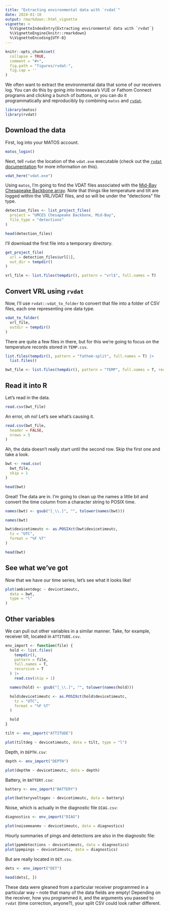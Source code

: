 ```yaml
---
title: "Extracting environmental data with `rvdat`"
date: 2024-01-10
output: rmarkdown::html_vignette
vignette: >
  %\VignetteIndexEntry{Extracting environmental data with `rvdat`}
  %\VignetteEngine{knitr::rmarkdown}
  %\VignetteEncoding{UTF-8}
---
```


```r
knitr::opts_chunk$set(
  collapse = TRUE,
  comment = "#>",
  fig.path = "figures/rvdat-",
  fig.cap = ''
)
```

We often want to extract the environmental data that some of our receivers log. You can do this by going into Innovasea's VUE or Fathom Connect programs and clicking a bunch of buttons, or you can do it programmatically and reproducibly by combining `matos` and [`rvdat`](https://rvdat.obrien.page).

```r
library(matos)
library(rvdat)
```

## Download the data

First, log into your MATOS account.

```r
matos_login()
```

Next, tell `rvdat` the location of the `vdat.exe` executable (check out the [`rvdat` documentation](https://rvdat.obrien.page) for more information on this).

```r
vdat_here("vdat.exe")
```

Using `matos`, I'm going to find the VDAT files associated with the [Mid-Bay Chesapeake Backbone array](https://matos.asascience.com/project/detail/161). Note that things like temperature and tilt are logged within the VRL/VDAT files, and so will be under the "detections" file type.

```r
detection_files <- list_project_files(
  project = "UMCES Chesapeake Backbone, Mid-Bay",
  file_type = "detections"
)

head(detection_files)
```

I'll download the first file into a temporary directory.

```r
get_project_file(
  url = detection_files$url[1],
  out_dir = tempdir()
)

vrl_file <- list.files(tempdir(), pattern = "vrl$", full.names = T)
```

## Convert VRL using `rvdat`

Now, I'll use `rvdat::vdat_to_folder` to convert that file into a folder of CSV files, each one representing one data type.

```r
vdat_to_folder(
  vrl_file,
  outdir = tempdir()
)
```

There are quite a few files in there, but for this we're going to focus on the temperature records stored in `TEMP.csv`.

```r
list.files(tempdir(), pattern = "fathom-split", full.names = T) |>
  list.files()

bwt_file <- list.files(tempdir(), pattern = "TEMP", full.names = T, recursive = T)
```

## Read it into R

Let's read in the data.

```r
read.csv(bwt_file)
```

An error, oh no! Let's see what's causing it.

```r
read.csv(bwt_file,
  header = FALSE,
  nrows = 5
)
```

Ah, the data doesn't really start until the second row. Skip the first one and take a look.

```r
bwt <- read.csv(
  bwt_file,
  skip = 1
)

head(bwt)
```

Great! The data are in. I'm going to clean up the names a little bit and convert the time column from a character string to POSIX time.

```r
names(bwt) <- gsub("[_\\.]", "", tolower(names(bwt)))

names(bwt)

bwt$devicetimeutc <- as.POSIXct(bwt$devicetimeutc,
  tz = "UTC",
  format = "%F %T"
)

head(bwt)
```

## See what we've got

Now that we have our time series, let's see what it looks like!

```r
plot(ambientdegc ~ devicetimeutc,
  data = bwt,
  type = "l"
)
```

## Other variables

We can pull out other variables in a similar manner. Take, for example, receiver tilt, located in `ATTITUDE.csv`.

```r
env_import <- function(file) {
  hold <- list.files(
    tempdir(),
    pattern = file,
    full.names = T,
    recursive = T
  ) |>
    read.csv(skip = 1)

  names(hold) <- gsub("[_\\.]", "", tolower(names(hold)))

  hold$devicetimeutc <- as.POSIXct(hold$devicetimeutc,
    tz = "UTC",
    format = "%F %T"
  )

  hold
}

tilt <- env_import("ATTITUDE")

plot(tiltdeg ~ devicetimeutc, data = tilt, type = "l")
```

Depth, in `DEPTH.csv`:

```r
depth <- env_import("DEPTH")

plot(depthm ~ devicetimeutc, data = depth)
```

Battery, in `BATTERY.csv`:

```r
battery <- env_import("BATTERY")

plot(batteryvoltagev ~ devicetimeutc, data = battery)
```

Noise, which is actually in the diagnostic file `DIAG.csv`:

```r
diagnostics <- env_import("DIAG")

plot(noisemeanmv ~ devicetimeutc, data = diagnostics)
```
Hourly summaries of pings and detections are also in the diagnositc file:

```r
plot(ppmdetections ~ devicetimeutc, data = diagnostics)
plot(ppmpings ~ devicetimeutc, data = diagnostics)
```

But are really located in `DET.csv`.

```r
dets <- env_import("DET")

head(dets[, ])
```

These data were gleaned from a particular receiver programmed in a particular way -- note that many of the data fields are empty! Depending on the receiver, how you programmed it, and the arguments you passed to `rvdat` (time correction, anyone?), your split CSV could look rather different.

